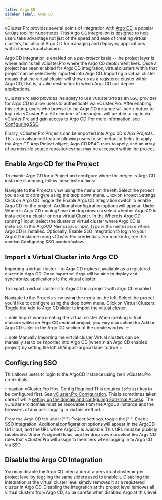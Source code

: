 ```yaml
---
title: Argo CD
sidebar_label: Argo CD
---
```



vCluster.Pro provides several points of integration with [Argo CD](https://argo-cd.readthedocs.io/), a popular GitOps tool
for Kubernetes. This Argo CD integration is designed to help users take advantage not just of the speed and ease of
creating virtual clusters, but also of Argo CD for managing and deploying applications within those virtual clusters.

Argo CD integration is enabled on a _per-project_ basis -- the project layer is where admins tell vCluster.Pro where the
Argo CD deployment lives. Once a project has been enabled for Argo CD integration, virtual clusters within that
project can be selectively imported into Argo CD. Importing a virtual cluster means that the virtual cluster will
show up as a registered cluster within Argo CD, that is, a valid destination to which Argo CD can deploy applications.

vCluster.Pro also provides the ability to use vCluster.Pro as an SSO provider for Argo CD to allow users to authenticate via vCluster.Pro.
After enabling this setting, users who browse to the Argo CD instance will see a button to login via vCluster.Pro. All
members of the project will be able to log in via vCluster.Pro and gain access to Argo CD. For more information, see
[Configuring SSO](#configuring-sso)

Finally, vCluster.Pro Projects can be imported into Argo CD's App Projects. This is an advanced feature allowing users to
set metadata fields to apply the Argo CD App Project object, Argo CD RBAC roles to apply, and an array of
permissible source repositories that may be accessed within the project.

## Enable Argo CD for the Project

To enable Argo CD for a Project and configure where the project's Argo CD instance is running, follow these instructions:

<Flow id="create-vcluster-template-ui">
  <Step>
    Navigate to the <NavStep>Projects</NavStep> view using the menu on the left.
  </Step>
  <Step>
    Select the project you'd like to configure using the drop down menu.
  </Step>
  <Step>
    Click on <NavStep>Project Settings</NavStep>.
  </Step>
  <Step>
    Click on <NavStep>Argo CD</NavStep>
  </Step>
  <Step>
    Toggle the <Label>Enable Argo CD Integration</Label> switch to enable Argo
    CD for the project. Additional configuration options will appear.
  </Step>
  <Step>
    Under <Label>Where is Argo CD running?</Label> use the drop down to select
    whether Argo CD is installed on a cluster or on a virtual Cluster.
  </Step>
  <Step>
    In the <Label>Where is Argo CD running?</Label> input, select the cluster or
    virtual cluster where Argo CD is installed.
  </Step>
  <Step>
    In the <Label>ArgoCD Namespace</Label> input, type in the namespace where
    Argo CD is installed.
  </Step>
  <Step>
    Optionally, Enable SSO integration to login to your ArgoCD instance using
    vCluster.Pro credentials. For more info, see the section Configuring SSO
    section below.
  </Step>
</Flow>

## Import a Virtual Cluster into Argo CD

Importing a virtual cluster into Argo CD makes it available as a registered cluster in Argo CD. Once imported, Argo
will be able to deploy and synchronize applications to the virtual cluster.

To import a virtual cluster into Argo CD in a project with Argo CD enabled

<Flow id="create-vcluster-template-ui">
  <Step>
    Navigate to the <NavStep>Projects</NavStep> view using the menu on the left.
  </Step>
  <Step>
    Select the project you'd like to configure using the drop down menu.
  </Step>
  <Step>
    Click on <NavStep>Virtual Clusters</NavStep>.
  </Step>
  <Step>
    Toggle the <Label>Add to Argo CD</Label> slider to import the virtual
    cluster.
  </Step>
</Flow>

:::note Import when creating the virtual cluster
When creating virtual clusters within an Argo CD enabled project, you may also select the Add to Argo CD slider in
the Argo CD section of the create window.
:::

:::note Manually Importing the virtual cluster
Virtual clusters can be manually set to be imported into Argo CD (when in an Argo CD enabled project) by setting the
loft.sh/import-argocd label to true.
:::

## Configuring SSO

This allows users to login to the ArgoCD instance using their vCluster.Pro credentials.

:::caution vCluster.Pro Host Config Required
This requires `loftHost` key to be configured first. See [vCluster.Pro Configuration](/platform/admin/config.mdx).
This is sometimes taken care of while [setting up the domain and configuring Extrernal Access](/platform/get-started/domain.mdx).
The vCluster.Pro domain must be resolvable from the ArgoCD instance and the browsers of any user logging in via this method.
:::

<Flow id="create-vcluster-template-ui">
  <Step>
    From the <NavStep>Argo CD</NavStep> tab under{" "}
    <NavStep>Project Settings</NavStep>, toggle the{" "}
    <Label>Enable SSO Integration</Label>. Additional configuration options will
    appear
  </Step>
  <Step>
    In the <Label>ArgoCD Url</Label> input, add the URL where ArgoCD is
    available. This URL must be publicly resolvable.
  </Step>
  <Step>
    Under <Label>Assigned Roles</Label>, use the drop down to select the Argo CD
    roles that vCluster.Pro will assign to members when logging in to Argo CD
    via SSO
  </Step>
</Flow>

## Disable the Argo CD Integration

You may disable the Argo CD integration at a per virtual cluster or per project level by toggling the same sliders
used to enable it. Disabling the integration at the virtual cluster level simply removes it as a registered cluster
in Argo CD. Disabling the integration at the project level removes all virtual clusters from Argo CD, so be careful
when disabled Argo at this level.
